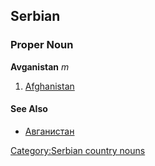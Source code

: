 ==Serbian==
===Proper Noun===
'''Avganistan''' ''m''
#[[Afghanistan]]
====See Also====
*[[Авганистан]]
[[Category:Serbian country nouns]]